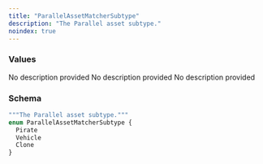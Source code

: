 ```yaml
---
title: "ParallelAssetMatcherSubtype"
description: "The Parallel asset subtype."
noindex: true
---
```


### Values

<ResponseField name="Pirate" type="enum">
  No description provided
</ResponseField>

<ResponseField name="Vehicle" type="enum">
  No description provided
</ResponseField>

<ResponseField name="Clone" type="enum">
  No description provided
</ResponseField>

### Schema


```graphql 
"""The Parallel asset subtype."""
enum ParallelAssetMatcherSubtype {
  Pirate
  Vehicle
  Clone
}
```
